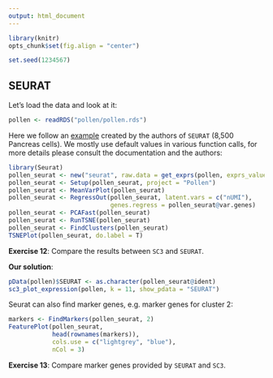 ```yaml
---
output: html_document
---
```


```r
library(knitr)
opts_chunk$set(fig.align = "center")
```

```r
set.seed(1234567)
```

## SEURAT

Let's load the data and look at it:
```r
pollen <- readRDS("pollen/pollen.rds")
```

Here we follow an [example](http://satijalab.org/seurat/get_started.html) created by the authors of `SEURAT` (8,500 Pancreas cells). We mostly use default values in various function calls, for more details please consult the documentation and the authors:

```r
library(Seurat)
pollen_seurat <- new("seurat", raw.data = get_exprs(pollen, exprs_values = "tpm"))
pollen_seurat <- Setup(pollen_seurat, project = "Pollen")
pollen_seurat <- MeanVarPlot(pollen_seurat)
pollen_seurat <- RegressOut(pollen_seurat, latent.vars = c("nUMI"), 
                            genes.regress = pollen_seurat@var.genes)
pollen_seurat <- PCAFast(pollen_seurat)
pollen_seurat <- RunTSNE(pollen_seurat)
pollen_seurat <- FindClusters(pollen_seurat)
TSNEPlot(pollen_seurat, do.label = T)
```

__Exercise 12__: Compare the results between `SC3` and `SEURAT`.

__Our solution__:
```r
pData(pollen)$SEURAT <- as.character(pollen_seurat@ident)
sc3_plot_expression(pollen, k = 11, show_pdata = "SEURAT")
```


Seurat can also find marker genes, e.g. marker genes for cluster 2:
```r
markers <- FindMarkers(pollen_seurat, 2)
FeaturePlot(pollen_seurat, 
            head(rownames(markers)), 
            cols.use = c("lightgrey", "blue"), 
            nCol = 3)
```

__Exercise 13__: Compare marker genes provided by `SEURAT` and `SC3`.
